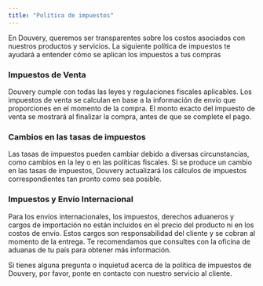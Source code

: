 ```yaml
---
title: "Política de impuestos"
---
```

 

En Douvery, queremos ser transparentes sobre los costos asociados con nuestros productos y servicios. La siguiente política de impuestos te ayudará a entender cómo se aplican los impuestos a tus compras

### Impuestos de Venta

Douvery cumple con todas las leyes y regulaciones fiscales aplicables. Los impuestos de venta se calculan en base a la información de envío que proporciones en el momento de la compra. El monto exacto del impuesto de venta se mostrará al finalizar la compra, antes de que se complete el pago.

### Cambios en las tasas de impuestos

Las tasas de impuestos pueden cambiar debido a diversas circunstancias, como cambios en la ley o en las políticas fiscales. Si se produce un cambio en las tasas de impuestos, Douvery actualizará los cálculos de impuestos correspondientes tan pronto como sea posible.

### Impuestos y Envío Internacional

Para los envíos internacionales, los impuestos, derechos aduaneros y cargos de importación no están incluidos en el precio del producto ni en los costos de envío. Estos cargos son responsabilidad del cliente y se cobran al momento de la entrega. Te recomendamos que consultes con la oficina de aduanas de tu país para obtener más información.

Si tienes alguna pregunta o inquietud acerca de la política de impuestos de Douvery, por favor, ponte en contacto con nuestro servicio al cliente.
 
